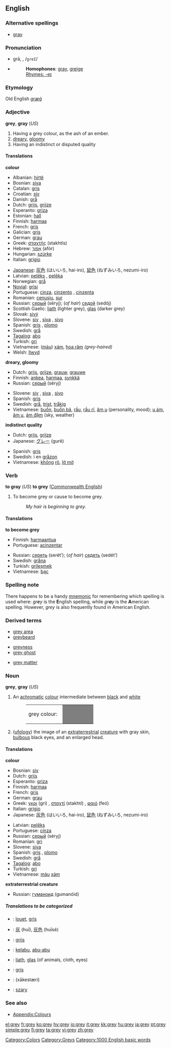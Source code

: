 {{see|Grey}}
==English==

===Alternative spellings===
*{{US}} [[gray]]

===Pronunciation===
*grā, {{IPA|/ɡreɪ/}}, /<tt>greI</tt>/
*{{audio|en-us-grey.ogg|Audio (US)}}
*:'''Homophones''': [[gray]], [[greige]]
*:[[Rhymes:English:-eɪ|Rhymes: -eɪ]]

===Etymology===
Old English ''[[græġ]]''

===Adjective===
'''grey''', '''gray''' (''US'')

# Having a grey colour, as the ash of an ember.
# [[dreary]], [[gloomy]]
# Having an indistinct or disputed quality

====Translations====
'''colour'''
{{top}}
*Albanian: [[hirtë]]
*Bosnian: [[siva#Bosnian|siva]] {{f}}
*Catalan: [[gris]]
*Croatian: [[siv]]
*Danish: [[grå]]
*Dutch: [[grijs]], [[grijze]]
*Esperanto: [[griza]]
*Estonian: [[hall]]
*Finnish: [[harmaa]]
*French: [[gris]]
*Galician: [[gris]]
*German: [[grau]]
*Greek: [[σταχτής]] (stakhtís)
*Hebrew: [[אפור|אָפוֹר]] (afór)
*Hungarian: [[szürke]]
*Italian: [[grigio]]
{{mid}}
*[[Japanese]]: [[灰色]] (はいいろ, hai-iro), [[鼠色]] (ねずみいろ, nezumi-iro)
*Latvian: [[pelēks]] {{m}}, [[pelēka]] {{f}}
*Norwegian: [[grå]]
*[[Novial]]: [[grisi]]
*Portuguese: [[cinza]], [[cinzento]] {{m}}, [[cinzenta]] {{f}}
*Romanian: [[cenuşiu]], [[sur#Romanian|sur]]
*Russian: [[серый]] (séryj); (''of hair'') [[седой]] (sedój)
*Scottish Gaelic: [[liath]] (lighter grey), [[glas]] (darker grey)
*Slovak: [[sivý]]
*Slovene: [[siv]] {{m}}, [[siva]] {{f}}, [[sivo]] {{n}}
*Spanish: [[gris]] {{m}}, [[plomo]] {{m}}
*Swedish: [[grå]]
*[[Tagalog]]: [[abo]]
*Turkish: [[gri]]
*Vietnamese: ([[màu]]) [[xám]], [[hoa râm]] ''(grey-haired)''
*Welsh: [[llwyd]]
{{bottom}}

'''dreary, gloomy'''
{{top}}
*Dutch: [[grijs]], [[grijze]], [[grauw]], [[grauwe]]
*Finnish: [[ankea]], [[harmaa]], [[synkkä]]
*Russian: [[серый]] (séryj)
{{mid}}
*Slovene: [[siv]] {{m}}, [[siva]] {{f}}, [[sivo]] {{n}}
*Spanish: [[gris]]
*Swedish: [[grå]], [[trist]], [[tråkig]]
*Vietnamese: [[buồn]], [[buồn bã]], [[rầu]], [[rầu rĩ]], [[âm u]] (personality, mood); [[u ám]], [[âm u]], [[ảm đậm]] (sky, weather)
{{bottom}}

'''indistinct quality'''
{{top}}
*Dutch: [[grijs]], [[grijze]]
*Japanese: [[グレー]] (gurē)
{{mid}}
*Spanish: [[gris]]
*Swedish: i en [[gråzon]]
*Vietnamese: [[không]] [[rõ]], [[lờ mờ]]
{{bottom}}

===Verb===
'''to gray''' (''US'') '''to grey''' ([[Commonwealth English]])

# To become grey or cause to become grey.
#: ''My hair is beginning to grey.''

====Translations====

'''to become grey'''
{{top}}
*Finnish: [[harmaantua]]
*Portuguese: [[acinzentar]]
{{mid}}
*Russian: [[сереть]] (serét’); (''of hair'') [[седеть]] (sedét’)
*Swedish: [[gråna]]
*Turkish: [[grileşmek]]
*Vietnamese: [[bạc]]
{{bottom}}

===Spelling note===
There happens to be a handy [[mnemonic]] for remembering which spelling is used where: ''gr'''e'''y'' is the '''E'''nglish spelling, while ''gr'''a'''y'' is the '''A'''merican spelling. However, ''grey'' is also frequently found in American English.

===Derived terms===
{{top3}}
*[[grey area]]
*[[greybeard]]
{{mid3}}
*[[greyness]]
*[[grey ghost]]
{{mid3}}
*[[grey matter]]
{{bottom}}

===Noun===
'''grey''', '''gray''' (''US'') 

# An [[achromatic]] [[colour]] intermediate between [[black]] and [[white]]
#:<table><tr><td>grey colour: &nbsp;</td><td bgcolor="#7F7F7F" width="80">&nbsp; </td></tr></table>
# ([[ufology]]) the image of an [[extraterrestrial]] [[creature]] with gray skin, [[bulbous]] black eyes, and an enlarged head.

====Translations====
'''colour'''
{{top}}
*Bosnian: [[siv]]
*Dutch: [[grijs]]
*Esperanto: [[griza]]
*Finnish: [[harmaa]]
*French: [[gris]]
*German: [[grau]]
*Greek: [[γκρι]] (gri) {{n}}, [[σταχτί]] (stakhtí) {{n}}, [[φαιό]] (feó) {{n}}
*Italian: [[grigio]] {{m}}
*Japanese: [[灰色]] (はいいろ, hai-iro), [[鼠色]] (ねずみいろ, nezumi-iro)
{{mid}}
*Latvian: [[pelēks]]
*Portuguese: [[cinza]]
*Russian: [[серый]] (séryj)
*Romanian: [[gri]]
*Slovene: [[siva]] {{f}}
*Spanish: [[gris]] {{m}}, [[plomo]] {{m}}
*Swedish: [[grå]]
*[[Tagalog]]: [[abo]]
*Turkish: [[gri]]
*Vietnamese: [[màu]] [[xám]]
{{bottom}}

'''extraterrestrial creature'''
{{top}}
*Russian: [[гуманоид]] (gumanóid) {{m}}
{{bottom}}

=====Translations to be categorized=====
{{checktrans}}
<!--Remove this section once all of the translations below have been moved into the tables above.-->

*{{ttbc|Breton}}: [[louet]], [[gris]]
*{{ttbc|Chinese}}: [[灰]] (huī), [[灰色]] (huīsè)
*{{ttbc|Frisian}}: [[griis]]
*{{ttbc|Indonesian}}: [[kelabu]], [[abu|abu-abu]]
*{{ttbc|Irish}}: [[liath]], [[glas]] (of animals, cloth, eyes)
*{{ttbc|Interlingua}}: [[gris]]
*{{ttbc|Persian}}: {{FAchar|[[خاکستری|خاکِستَری]]}} (xākestæri)
*{{ttbc|Polish}}: [[szary]]

===See also===
*[[Wiktionary_Appendix:Colours|Appendix:Colours]]

[[Category:Colors]]
[[Category:Greys]]
[[Category:1000 English basic words]]

[[el:grey]]
[[fr:grey]]
[[ko:grey]]
[[hy:grey]]
[[io:grey]]
[[it:grey]]
[[kk:grey]]
[[hu:grey]]
[[ja:grey]]
[[pt:grey]]
[[simple:grey]]
[[fi:grey]]
[[ta:grey]]
[[vi:grey]]
[[zh:grey]]